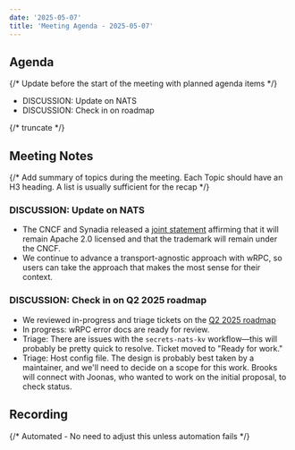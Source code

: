 ```yaml
---
date: '2025-05-07'
title: 'Meeting Agenda - 2025-05-07'
---
```


## Agenda

{/* Update before the start of the meeting with planned agenda items */}

- DISCUSSION: Update on NATS
- DISCUSSION: Check in on roadmap

{/* truncate */}

## Meeting Notes

{/* Add summary of topics during the meeting. Each Topic should have an H3 heading. A list is usually sufficient for the recap */}

### DISCUSSION: Update on NATS

* The CNCF and Synadia released a [joint statement](https://www.cncf.io/announcements/2025/05/01/cncf-and-synadia-align-on-securing-the-future-of-the-nats-io-project/) affirming that it will remain Apache 2.0 licensed and that the trademark will remain under the CNCF. 
* We continue to advance a transport-agnostic approach with wRPC, so users can take the approach that makes the most sense for their context.

### DISCUSSION: Check in on Q2 2025 roadmap

* We reviewed in-progress and triage tickets on the [Q2 2025 roadmap](https://github.com/orgs/wasmCloud/projects/7)
* In progress: wRPC error docs are ready for review.
* Triage: There are issues with the `secrets-nats-kv` workflow&mdash;this will probably be pretty quick to resolve. Ticket moved to "Ready for work."
* Triage: Host config file. The design is probably best taken by a maintainer, and we'll need to decide on a scope for this work. Brooks will connect with Joonas, who wanted to work on the initial proposal, to check status.

## Recording

{/* Automated - No need to adjust this unless automation fails */}

<YouTube url="https://www.youtube.com/live/dRkCuDWHDPc?si=296adyBlBjlsVSMW" />

